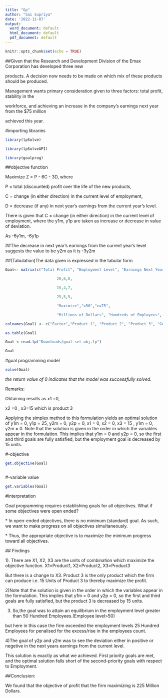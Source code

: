 ```yaml
---
title: "Gp"
author: "Sai Supriya"
date: '2022-11-07'
output:
  word_document: default
  html_document: default
  pdf_document: default
---
```



```r
knitr::opts_chunk$set(echo = TRUE)
```

##Given that the Research and Development Division of the Emax Corporation has developed three new

products. A decision now needs to be made on which mix of these products should be produced.

Management wants primary consideration given to three factors: total profit, stability in the

workforce, and achieving an increase in the company's earnings next year from the \$75 million

achieved this year.

#importing libraries

```r
library(lpSolve)

library(lpSolveAPI)

library(goalprog)
```

##objective function

Maximize Z = P - 6C - 3D, where

P = total (discounted) profit over the life of the new products,

C = change (in either direction) in the current level of employment,

D = decrease (if any) in next year's earnings from the current year's level.

There is given that C = change (in either direction) in the current level of employment, where the y1m, y1p are taken as increase or decrease in value of deviation.

As -6y1m, -6y1p

##The decrease in next year's earnings from the current year's level suggests the value to be y2m as it is -3y2m

\##(Tabulation)The data given is expressed in the tabular form

```r
Goal<- matrix(c("Total Profit", "Employment Level", "Earnings Next Year",

                       20,6,8,

                       15,4,7,

                       25,5,5,

                       "Maximize","=50",">=75",

                       "Millions of Dollars", "Hundreds of Employees", "Millions of Dollars"), ncol=6, byrow = F)

colnames(Goal) <- c("Factor","Product 1", "Product 2", "Product 3", "Goal", "Units")

as.table(Goal)

```

```r
Goal <-read.lp("Downloads/goal set obj.lp")

Goal

```

#goal programming model

```r
solve(Goal)
```

*the return value of 0 indicates that the model was successfully solved.*

Remarks:

Obtaining results as x1 =0,

x2 =0 , x3=15 which is product 3

Applying the simplex method to this formulation yields an optimal solution of y1m = 0, y1p = 25, y2m = 0, y2p = 0, x1 = 0, x2 = 0, x3 = 15 , y1m = 0, y2m = 0. Note that the solution is given in the order in which the variables appear in the formulation. This implies that y1m = 0 and y2p = 0, so the first and third goals are fully satisfied, but the employment goal is decreased by 15 units.

#-objective

```r
get.objective(Goal)



```

#-variable value

```r
get.variables(Goal)

```

#interpretation

Goal programming requires establishing goals for all objectives. What if some objectives were open ended?

\* In open-ended objectives, there is no minimum (standard) goal. As such, we want to make progress on all objectives simultaneously.

\* Thus, the appropriate objective is to maximize the minimum progress toward all objectives.

\## Findings

1). There are X1, X2, X3 are the units of combination which maximize the objective function. X1=Product1, X2=Product2, X3=Product3

But there is a change to X3. Product 3 is the only product which the firm can produce i.e. 15 Units of Product 3 to thereby maximize the profit.

2)Note that the solution is given in the order in which the variables appear in the formulation. This implies that y1m = 0 and y2p = 0, so the first and third goals are fully satisfied, but the product 3 is decreased by 15 units.

3. So,the goal was to attain an equilibrium in the employment level greater than 50 Hundred Employees.(Employee level\>50)

but here in this case the firm exceeded the employment levels 25 Hundred Employees for penalised for the excess/rise in the employees count.

4)The goal of y2p and y2m was to see the deviation either in positive or negetive in the next years earnings from the current level.

This solution is exactly as what we achieved. First priority goals are met, and the optimal solution falls short of the second-priority goals with respect to Employment.

##Conclusion:

We found that the objective of profit that the firm maximizing is 225 Million Dollars.
